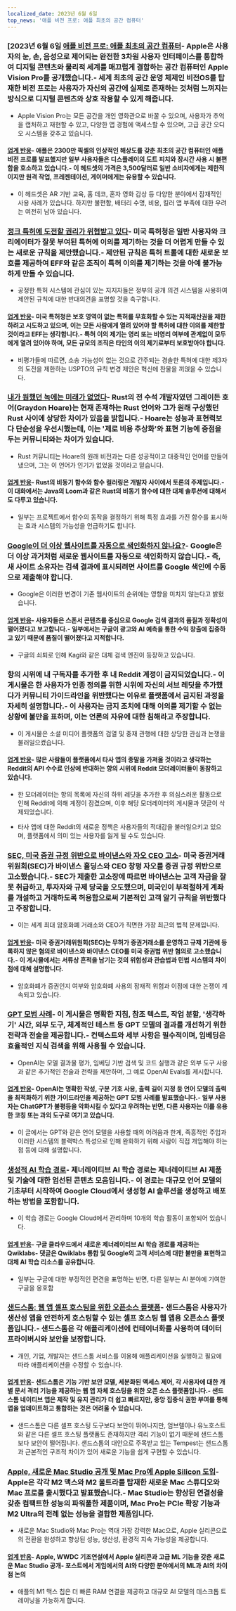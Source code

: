 ```yaml
---
localized_date: 2023년 6월 6일
top_news: '애플 비전 프로: 애플 최초의 공간 컴퓨터'
---
```




<CallToAction />

<Steps>

### [2023년 6월 6일 [애플 비전 프로: 애플 최초의 공간 컴퓨터](https://www.apple.com/newsroom/2023/06/introducing-apple-vision-pro/)- Apple은 사용자의 눈, 손, 음성으로 제어되는 완전한 3차원 사용자 인터페이스를 통합하여 디지털 콘텐츠와 물리적 세계를 매끄럽게 결합하는 공간 컴퓨터인 Apple Vision Pro를 공개했습니다.- 세계 최초의 공간 운영 체제인 비전OS를 탑재한 비전 프로는 사용자가 자신의 공간에 실제로 존재하는 것처럼 느껴지는 방식으로 디지털 콘텐츠와 상호 작용할 수 있게 해줍니다.

- Apple Vision Pro는 모든 공간을 개인 영화관으로 바꿀 수 있으며, 사용자가 추억을 캡처하고 재현할 수 있고, 다양한 앱 경험에 액세스할 수 있으며, 고급 공간 오디오 시스템을 갖추고 있습니다.

#### [업계 반응](http://news.ycombinator.com/item?id=36201593)- 애플은 2300만 픽셀의 인상적인 해상도를 갖춘 최초의 공간 컴퓨터인 애플 비전 프로를 발표했지만 일부 사용자들은 디스플레이의 도트 피치와 장시간 사용 시 불편함을 호소하고 있습니다.- 이 헤드셋의 가격은 3,500달러로 일반 소비자에게는 제한적이지만 원격 작업, 프레젠테이션, 게이머에게는 유용할 수 있습니다.

- 이 헤드셋은 AR 기반 교육, 홈 데코, 혼자 영화 감상 등 다양한 분야에서 잠재적인 사용 사례가 있습니다. 하지만 불편함, 배터리 수명, 비용, 킬러 앱 부족에 대한 우려는 여전히 남아 있습니다.

### [정크 특허에 도전할 권리가 위협받고 있다](https://www.eff.org/deeplinks/2023/06/our-right-challenge-junk-patents-under-threat)- 미국 특허청은 일반 사용자와 크리에이터가 잘못 부여된 특허에 이의를 제기하는 것을 더 어렵게 만들 수 있는 새로운 규칙을 제안했습니다.- 제안된 규칙은 특허 트롤에 대한 새로운 보호를 제공하여 EFF와 같은 조직이 특허 이의를 제기하는 것을 아예 불가능하게 만들 수 있습니다.

- 공정한 특허 시스템에 관심이 있는 지지자들은 정부의 공개 의견 시스템을 사용하여 제안된 규칙에 대한 반대의견을 표명할 것을 촉구합니다.

#### [업계 반응](http://news.ycombinator.com/item?id=36198329)- 미국 특허청은 보호 영역이 없는 특허를 무효화할 수 있는 지적재산권을 제한하려고 시도하고 있으며, 이는 모든 사람에게 열려 있어야 할 특허에 대한 이의를 제한할 것이라고 EFF는 생각합니다.- 특허 이의 제기는 영리 또는 비영리 여부에 관계없이 모두에게 열려 있어야 하며, 모든 규모의 조직은 타인의 이의 제기로부터 보호받아야 합니다.

- 비평가들에 따르면, 소송 가능성이 없는 것으로 간주되는 경솔한 특허에 대한 제3자의 도전을 제한하는 USPTO의 규칙 변경 제안은 혁신에 찬물을 끼얹을 수 있습니다.

### [내가 원했던 녹에는 미래가 없었다](https://graydon2.dreamwidth.org/307291.html)- Rust의 전 수석 개발자였던 그레이든 호어(Graydon Hoare)는 현재 존재하는 Rust 언어와 그가 원래 구상했던 Rust 사이에 상당한 차이가 있음을 밝힙니다.- Hoare는 성능과 표현력보다 단순성을 우선시했는데, 이는 '제로 비용 추상화'와 표현 기능에 중점을 두는 커뮤니티와는 차이가 있습니다.

- Rust 커뮤니티는 Hoare의 원래 비전과는 다른 성공적이고 대중적인 언어를 만들어 냈으며, 그는 이 언어가 인기가 없었을 것이라고 믿습니다.

#### [업계 반응](http://news.ycombinator.com/item?id=36193326)- Rust의 비동기 함수와 함수 컬러링은 개발자 사이에서 토론의 주제입니다.- 이 대화에서는 Java의 Loom과 같은 Rust의 비동기 함수에 대한 대체 솔루션에 대해서도 다루고 있습니다.

- 일부는 프로젝트에서 함수의 동작을 결정하기 위해 특정 효과를 가진 함수를 표시하는 효과 시스템의 가능성을 언급하기도 합니다.

### [Google이 더 이상 웹사이트를 자동으로 색인화하지 않나요?](https://natehoffelder.com/blog/google-no-longer-automatically-indexes-websites-wtf/)- Google은 더 이상 과거처럼 새로운 웹사이트를 자동으로 색인화하지 않습니다.- 즉, 새 사이트 소유자는 검색 결과에 표시되려면 사이트를 Google 색인에 수동으로 제출해야 합니다.

- Google은 이러한 변경이 기존 웹사이트의 순위에는 영향을 미치지 않는다고 밝혔습니다.

#### [업계 반응](http://news.ycombinator.com/item?id=36195600)- 사용자들은 스폰서 콘텐츠를 중심으로 Google 검색 결과의 품질과 정확성이 떨어졌다고 보고합니다.- 일부에서는 구글이 광고와 AI 예측을 통한 수익 창출에 집중하고 있기 때문에 품질이 떨어졌다고 지적합니다.

- 구글의 쇠퇴로 인해 Kagi와 같은 대체 검색 엔진이 등장하고 있습니다.

### 항의 시위에 내 구독자를 추가한 후 내 Reddit 계정이 금지되었습니다.- 이 게시물은 한 사용자가 인종 정의를 위한 시위에 자신의 서브 레딧을 추가했다가 커뮤니티 가이드라인을 위반했다는 이유로 플랫폼에서 금지된 과정을 자세히 설명합니다.- 이 사용자는 금지 조치에 대해 이의를 제기할 수 없는 상황에 불만을 표하며, 이는 언론의 자유에 대한 침해라고 주장합니다.

- 이 게시물은 소셜 미디어 플랫폼의 검열 및 중재 관행에 대한 상당한 관심과 논쟁을 불러일으켰습니다.

#### [업계 반응](http://news.ycombinator.com/item?id=36192312)- 많은 사람들이 플랫폼에서 타사 앱의 종말을 가져올 것이라고 생각하는 Reddit의 API 수수료 인상에 반대하는 항의 시위에 Reddit 모더레이터들이 동참하고 있습니다.

- 한 모더레이터는 항의 목록에 자신의 하위 레딧을 추가한 후 의심스러운 활동으로 인해 Reddit에 의해 계정이 잠겼으며, 이후 해당 모더레이터의 게시물과 댓글이 삭제되었습니다.

- 타사 앱에 대한 Reddit의 새로운 정책은 사용자들의 적대감을 불러일으키고 있으며, 플랫폼에서 의미 있는 사용자를 잃게 될 수도 있습니다.

### [SEC, 미국 증권 규정 위반으로 바이낸스와 자오 CEO 고소](https://www.bloomberg.com/news/articles/2023-06-05/sec-sues-binance-and-ceo-zhao-for-breaking-us-securities-rules)- 미국 증권거래위원회(SEC)가 바이낸스 홀딩스와 CEO 창펑 자오를 증권 규정 위반으로 고소했습니다.- SEC가 제출한 고소장에 따르면 바이낸스는 고객 자금을 잘못 취급하고, 투자자와 규제 당국을 오도했으며, 미국인이 부적절하게 계좌를 개설하고 거래하도록 허용함으로써 기본적인 고객 알기 규칙을 위반했다고 주장합니다.

- 이는 세계 최대 암호화폐 거래소와 CEO가 직면한 가장 최근의 법적 문제입니다.

#### [업계 반응](http://news.ycombinator.com/item?id=36197353)- 미국 증권거래위원회(SEC)는 무허가 증권거래소를 운영하고 규제 기관에 등록하지 않은 혐의로 바이낸스와 바이낸스 CEO를 미국 증권법 위반 혐의로 고소했습니다.- 이 게시물에서는 서류상 흔적을 남기는 것의 위험성과 관습법과 민법 시스템의 차이점에 대해 설명합니다.

- 암호화폐가 증권인지 여부와 암호화폐 사용의 잠재적 위험과 이점에 대한 논쟁이 계속되고 있습니다.

### [GPT 모범 사례](https://platform.openai.com/docs/guides/gpt-best-practices)- 이 게시물은 명확한 지침, 참조 텍스트, 작업 분할, '생각하기' 시간, 외부 도구, 체계적인 테스트 등 GPT 모델의 결과를 개선하기 위한 전략과 전술을 제공합니다.- 컨텍스트와 세부 사항은 필수적이며, 임베딩은 효율적인 지식 검색을 위해 사용될 수 있습니다.

- OpenAI는 모델 결과물 평가, 임베딩 기반 검색 및 코드 실행과 같은 외부 도구 사용과 같은 추가적인 전술과 전략을 제안하며, 그 예로 OpenAI Evals를 제시합니다.

#### [업계 반응](http://news.ycombinator.com/item?id=36197291)- OpenAI는 명확한 작성, 구분 기호 사용, 출력 길이 지정 등 언어 모델의 출력을 최적화하기 위한 가이드라인을 제공하는 GPT 모범 사례를 발표했습니다.- 일부 사용자는 ChatGPT가 불평등을 악화시킬 수 있다고 우려하는 반면, 다른 사용자는 이를 유용한 코칭 또는 과외 도구로 여기고 있습니다.

- 이 글에서는 GPT와 같은 언어 모델을 사용할 때의 어려움과 한계, 즉흥적인 주입과 이러한 시스템의 블랙박스 특성으로 인해 완화하기 위해 사람이 직접 개입해야 하는 점 등에 대해 설명합니다.

### [생성적 AI 학습 경로](https://www.cloudskillsboost.google/paths/118)- 제너레이티브 AI 학습 경로는 제너레이티브 AI 제품 및 기술에 대한 엄선된 콘텐츠 모음입니다.- 이 경로는 대규모 언어 모델의 기초부터 시작하여 Google Cloud에서 생성형 AI 솔루션을 생성하고 배포하는 방법을 포함합니다.

- 이 학습 경로는 Google Cloud에서 관리하며 10개의 학습 활동이 포함되어 있습니다.

#### [업계 반응](http://news.ycombinator.com/item?id=36192195)- 구글 클라우드에서 새로운 제너레이티브 AI 학습 경로를 제공하는 Qwiklabs- 댓글은 Qwiklabs 통합 및 Google의 고객 서비스에 대한 불만을 표현하고 대체 AI 학습 리소스를 공유합니다.

- 일부는 구글에 대한 부정적인 편견을 표명하는 반면, 다른 일부는 AI 분야에 기여한 구글을 옹호함

### [샌드스톰: 웹 앱 셀프 호스팅을 위한 오픈소스 플랫폼](https://sandstorm.io/)- 샌드스톰은 사용자가 생산성 앱을 안전하게 호스팅할 수 있는 셀프 호스팅 웹 앱용 오픈소스 플랫폼입니다.- 샌드스톰은 각 애플리케이션에 컨테이너화를 사용하여 데이터 프라이버시와 보안을 보장합니다.

- 개인, 기업, 개발자는 샌드스톰 서비스를 이용해 애플리케이션을 실행하고 필요에 따라 애플리케이션을 수정할 수 있습니다.

#### [업계 반응](http://news.ycombinator.com/item?id=36192777)- 샌드스톰은 기능 기반 보안 모델, 세분화된 액세스 제어, 각 사용자에 대한 개별 문서 격리 기능을 제공하는 웹 앱 자체 호스팅을 위한 오픈 소스 플랫폼입니다.- 샌드스톰 네이티브 앱은 제작 및 유지 관리가 더 쉽고 빠르지만, 중앙 집중식 권한 부여를 통해 앱을 업데이트하고 통합하는 것은 어려울 수 있습니다.

- 샌드스톰은 다른 셀프 호스팅 도구보다 보안이 뛰어나지만, 엄브렐이나 유노호스트와 같은 다른 셀프 호스팅 플랫폼도 존재하지만 격리 기능이 없기 때문에 샌드스톰보다 보안이 떨어집니다. 샌드스톰의 대안으로 주목받고 있는 Tempest는 샌드스톰과 근본적인 구조적 차이가 있어 새로운 기능을 쉽게 구현할 수 있습니다.

### [Apple, 새로운 Mac Studio 공개 및 Mac Pro에 Apple Silicon 도입](https://www.apple.com/newsroom/2023/06/apple-unveils-new-mac-studio-and-brings-apple-silicon-to-mac-pro/)- Apple은 각각 M2 맥스와 M2 울트라를 탑재한 새로운 Mac 스튜디오와 Mac 프로를 출시했다고 발표했습니다.- Mac Studio는 향상된 연결성을 갖춘 컴팩트한 성능의 파워풀한 제품이며, Mac Pro는 PCIe 확장 기능과 M2 Ultra의 전례 없는 성능을 결합한 제품입니다.

- 새로운 Mac Studio와 Mac Pro는 역대 가장 강력한 Mac으로, Apple 실리콘으로의 전환을 완성하고 향상된 성능, 생산성, 환경적 지속 가능성을 제공합니다.

#### [업계 반응](http://news.ycombinator.com/item?id=36199639)- Apple, WWDC 기조연설에서 Apple 실리콘과 고급 ML 기능을 갖춘 새로운 Mac Studio 공개- 포스트에서 게임에서의 AI와 다양한 분야에서의 ML과 AI의 차이점 논의

- 애플의 M1 맥스 칩은 더 빠른 RAM 연결을 제공하고 대규모 AI 모델의 데스크톱 트레이닝을 가능하게 합니다.

</Steps>
